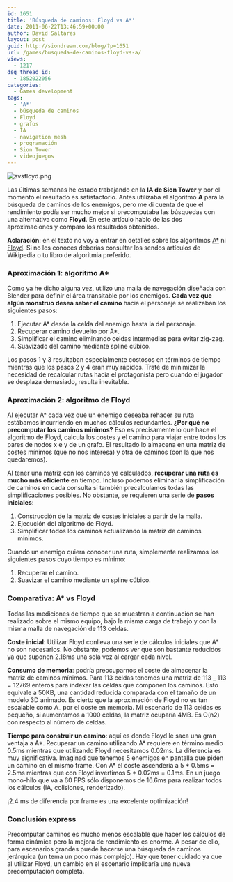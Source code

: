 ```yaml
---
id: 1651
title: 'Búsqueda de caminos: Floyd vs A*'
date: 2011-06-22T13:46:59+00:00
author: David Saltares
layout: post
guid: http://siondream.com/blog/?p=1651
url: /games/busqueda-de-caminos-floyd-vs-a/
views:
  - 1217
dsq_thread_id:
  - 1852022056
categories:
  - Games development
tags:
  - 'A*'
  - búsqueda de caminos
  - Floyd
  - grafos
  - IA
  - navigation mesh
  - programación
  - Sion Tower
  - videojuegos
---
```


![avsfloyd.png](/img/wp/avsfloyd.png)

Las últimas semanas he estado trabajando en la **IA de Sion Tower** y por el momento el resultado es satisfactorio. Antes utilizaba el algoritmo **A** para la búsqueda de caminos de los enemigos, pero me di cuenta de que el rendimiento podía ser mucho mejor si precomputaba las búsquedas con una alternativa como **Floyd**. En este artículo hablo de las dos aproximaciones y comparo los resultados obtenidos.

**Aclaración**: en el texto no voy a entrar en detalles sobre los algoritmos [A\*](http://en.wikipedia.org/wiki/A*_search_algorithm) ni [Floyd](http://en.wikipedia.org/wiki/Floyd%E2%80%93Warshall_algorithm). Si no los conoces deberías consultar los sendos artículos de Wikipedia o tu libro de algoritmia preferido.

### Aproximación 1: algoritmo A\*

Como ya he dicho alguna vez, utilizo una malla de navegación diseñada con Blender para definir el área transitable por los enemigos. **Cada vez que algún monstruo desea saber el camino** hacia el personaje se realizaban los siguientes pasos:

1.  Ejecutar A\* desde la celda del enemigo hasta la del personaje.
2.  Recuperar camino devuelto por A\*.
3.  Simplificar el camino eliminando celdas intermedias para evitar zig-zag.
4.  Suavizado del camino mediante spline cúbico.

Los pasos 1 y 3 resultaban especialmente costosos en términos de tiempo mientras que los pasos 2 y 4 eran muy rápidos. Traté de minimizar la necesidad de recalcular rutas hacia el protagonista pero cuando el jugador se desplaza demasiado, resulta inevitable.

### Aproximación 2: algoritmo de Floyd

Al ejecutar A\* cada vez que un enemigo deseaba rehacer su ruta estábamos incurriendo en muchos cálculos redundantes. **¿Por qué no precomputar los caminos mínimos?** Eso es precisamente lo que hace el algoritmo de Floyd, calcula los costes y el camino para viajar entre todos los pares de nodos x e y de un grafo. El resultado lo almacena en una matriz de costes mínimos (que no nos interesa) y otra de caminos (con la que nos quedaremos).

Al tener una matriz con los caminos ya calculados, **recuperar una ruta es mucho más eficiente** en tiempo. Incluso podemos eliminar la simplificación de caminos en cada consulta si también precalculamos todas las simplificaciones posibles. No obstante, se requieren una serie de **pasos iniciales**:

1.  Construcción de la matriz de costes iniciales a partir de la malla.
2.  Ejecución del algoritmo de Floyd.
3.  Simplificar todos los caminos actualizando la matriz de caminos mínimos.

Cuando un enemigo quiera conocer una ruta, simplemente realizamos los siguientes pasos cuyo tiempo es mínimo:

1.  Recuperar el camino.
2.  Suavizar el camino mediante un spline cúbico.

### Comparativa: A\* vs Floyd

Todas las mediciones de tiempo que se muestran a continuación se han realizado sobre el mismo equipo, bajo la misma carga de trabajo y con la misma malla de navegación de 113 celdas.

**Coste inicial**: Utilizar Floyd conlleva una serie de cálculos iniciales que A\* no son necesarios. No obstante, podemos ver que son bastante reducidos ya que suponen 2.18ms una sola vez al cargar cada nivel.

**Consumo de memoria**: podría preocuparnos el coste de almacenar la matriz de caminos mínimos. Para 113 celdas tenemos una matriz de 113 _ 113 = 12769 enteros para indexar las celdas que componen los caminos. Esto equivale a 50KB, una cantidad reducida comparada con el tamaño de un modelo 3D animado. Es cierto que la aproximación de Floyd no es tan escalable como A_ por el coste en memoria. Mi escenario de 113 celdas es pequeño, si aumentamos a 1000 celdas, la matriz ocuparía 4MB. Es O(n2) con respecto al número de celdas.

**Tiempo para construir un camino**: aquí es donde Floyd le saca una gran ventaja a A*. Recuperar un camino utilizando A* requiere en término medio 0.5ms mientras que utilizando Floyd necesitamos 0.02ms. La diferencia es muy significativa. Imaginad que tenemos 5 enemigos en pantalla que piden un camino en el mismo frame. Con A* el coste ascendería a 5 * 0.5ms = 2.5ms mientras que con Floyd invertimos 5 \* 0.02ms = 0.1ms. En un juego mono-hilo que va a 60 FPS sólo disponemos de 16.6ms para realizar todos los cálculos (IA, colisiones, renderizado).

¡2.4 ms de diferencia por frame es una excelente optimización!

### Conclusión express

Precomputar caminos es mucho menos escalable que hacer los cálculos de forma dinámica pero la mejora de rendimiento es enorme. A pesar de ello, para escenarios grandes puede hacerse una búsqueda de caminos jerárquica (un tema un poco más complejo). Hay que tener cuidado ya que al utilizar Floyd, un cambio en el escenario implicaría una nueva precomputación completa.
